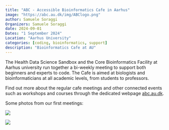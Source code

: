 ```yaml
---
title: "ABC - Accessible Bioinformatics Cafe in Aarhus"
image: "https://abc.au.dk/img/ABClogo.png"
author: Samuele Soraggi
Organizers: Samuele Soraggi
date: 2024-09-01
Dates: "1 September 2024"
Location: "Aarhus University"
categories: [coding, bioinformatics, support]
description: "Bioinformatics Cafe at AU"
---
```


The Health Data Science Sandbox and the Core Bioinformatics Facility at Aarhus university run together a bi-weekly meeting to support both beginners and experts to code. The Cafe is aimed at biologists and bioinformaticians at all academic levels, from students to professors. 

Find out more about the regular cafe meetings and other connected events such as workshops and courses through the dedicated webpage [abc.au.dk](https://abc.au.dk).

Some photos from our first meetings:

![](../../images/ABC1.jpg){width=600px, fig-align="center"}

![](../../images/ABC2.jpg){width=600px, fig-align="center"}